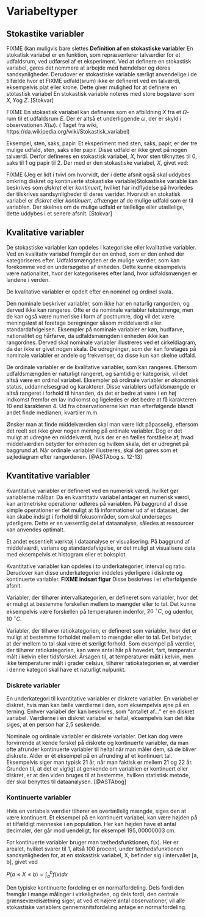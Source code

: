 # Variabeltyper

## Stokastike variabler

FIXME (kan muligvis bare slettes __Definition af en stokastiske variabler__
En stokatisk variabel er en funktion, som repræsenterer talværdier for et udfaldsrum, ved udførsel af et eksperiment.  Ved at definere en stokastisk variabel, gøres det nemmere at arbejde med hændelser og deres sandsynligheder. Derudover er stokastiske variable særligt anvendelige i de tilfælde hvor et FIXME udfald(srum) ikke er defineret ved en talværdi, eksempelvis plat eller krone. Dette giver mulighed for at definere en stotastisk variabel 
En stokastisk variable noteres med store bogstaver som $X, Y \text{og}~ Z$. 
[Stokvar]

FIXME En stokastisk variabel kan defineres som en afbildning $X$ fra et $\Omega$-rum til et udfaldsrum $E$. Der er altså et underliggende $\omega$, der er skyld i observationen $X(\omega)$. ( Taget fra wiki, https://da.wikipedia.org/wiki/Stokastisk_variabel)


Eksempel, sten, saks, papir:
Et eksperiment med sten, saks, papir, er der tre mulige udfald, sten, saks eller papir. Disse udfald er ikke givet på nogen talværdi. Derfor defineres en stokastisk variabel, $X$, hvor sten tilknyttes til 0, saks til 1 og papir til 2. Der med er den stokastiske variabel, $X$, givet ved: 
\centerline{$X(\text{sten}) = 0$, $X(\text{saks}) = 1$ og  $X(\text{papir}) = 2$}

FIXME (Jeg er lidt i tvivl om hvorvidt, der i dette afsnit også skal uddybes omkring diskret og kontinuerte stokastiske variable)Stokastiske variable kan beskrives som _diskret_ eller _kontinuert_, hvilket har indflydelse på hvorledes der tilskrives sandsynligheder til deres værider. Hvorvidt en stokatisk variabel er _diskret_ eller _kontinuert_, afhænger af de mulige udfald som er til variablen. Der skelnes om de mulige udfald er tællelige eller utællelige, dette uddybes i et senere afsnit. [Stokvar] 

## Kvalitative variabler

De stokastiske variabler kan opdeles i kategoriske eller kvalitative variabler. Ved en kvalitativ variabel fremgår der en enhed, som er den enhed der kategoriseres efter. Udfaldsmængden er de mulige værdier, som kan forekomme ved en undersøgelse af enheden. Dette kunne eksempelvis være nationalitet, hvor der kategoriseres efter land, hvor udfaldsmængen er landene i verden.

De kvalitative variabler er opdelt efter en nominel og ordinel skala.

Den nominale beskriver variabler, som ikke har en naturlig rangorden, og derved ikke kan rangeres. Ofte er de nominale variabler tekststrenge, men de kan også være numeriske i form af postnumre, dog vil det være meningsløst at foretage beregninger såsom middelværdi eller standardafvigelsen. Eksempler på nominale variabler er køn, hudfarve, nationalitet og hårfarve, da udfaldsmængden i enheden ikke kan rangordnes. Derved skal nominale variabler illustreres ved et cirkeldiagram, da der ikke er givet nogen skala. De udregninger, som der kan foretages på nominale variabler er andele og frekvenser, da disse kun kan skelne udfald.

De ordinale variabler er de kvalitative variabler, som kan rangeres. Eftersom udfaldsmængden er naturligt rangeret, og samtidig er kategorisk, vil det altså være en ordinal variabel. Eksempler på ordinale variabler er økonomisk status, uddannelsesgrad og karakterer. Disse variablers udfaldsmængde er altså rangeret i forhold til hinanden, da det er bedre at være i en høj indkomst fremfor en lav indkomst og ligeledes er det bedre at få karakteren 10 end karakteren 4. Ud fra observationerne kan man efterfølgende blandt andet finde medianen, kvartiler m.m.

Ønsker man at finde middelværdien skal man være lidt påpasselig, eftersom det reelt set ikke giver nogen mening på ordinale variabler. Dog er det muligt at udregne en middelværdi, hvis der er en fælles forståelse af, hvad middelværdien betyder for enheden og hvilken skala, det er udregnet på baggrund af. Når ordinale variabler illustreres, skal det gøres som et søjlediagram efter rangordenen. [@ASTAbog s. 12-13]

## Kvantitative variabler

Kvantitative variabler er defineret ved en numerisk  værdi, hvilket gør variablerne målbar. Da en kvantitativ variabel antager en numerisk værdi, kan aritmetriske operationer udføres på variablen. På baggrund af disse simple operationer er det muligt at få informationer ud af et datasæt, der kan skabe indsigt i forhold til fokusområder, som skal undersøges yderligere. Dette er en væsentlig del af dataanalyse, således at ressourcer kan anvendes optimalt.

Et andet essentielt værktøj i dataanalyse er visualisering. På baggrund af middelværdi, varians og standardafvigelse, er det muligt at visualisere data med eksempelvis et histogram eller et boksplot.

Kvantitative variabler kan opdeles i to underkategorier, interval og ratio. Derudover kan disse underkategorier inddeles yderligere i diskrete og kontinuerte variabler. __FIXME indsæt figur__ Disse beskrives i et efterfølgende afsnit.

Variabler, der tilhører intervalkategorien, er defineret som variabler, hvor det er muligt at bestemme forskellen mellem to mængder eller to tal. Det kunne eksempelvis være forskellen på temperaturen indenfor, $20 ~^\circ C$, og udenfor, $10 ~^\circ C$.

Variabler, der tilhører ratiokategorien, er defineret som variabler, hvor det er muligt at bestemme forholdet mellem to mængder eller to tal. Det betyder, at der mellem to tal skal være et særligt forhold. Som eksempel på værdier, der tilhører ratiokategorien, kan være antal hår på hovedet, fart, temperatur målt i kelvin eller tidsforskel. Årsagen til, at temperaturer målt i kelvin, men ikke temperaturer målt i grader celsius, tilhører ratiokategorien er, at værdier i denne kategori skal have et naturligt nulpunkt.

### Diskrete variabler

En underkategori til kvantitative variabler er diskrete variabler. En variabel er diskret, hvis man kan tælle værdierne i den, som eksempelvis øjne på en terning. Enhver variabel der kan beskrives, som “antallet af…” er en diskret variabel. Værdierne i en diskret variabel er heltal, eksempelvis kan det ikke siges, at en person har 2,5 søskende.

Nominale og ordinale variabler er diskrete variabler. Det kan dog være forvirrende at kende forskel på diskrete og kontinuerte variabler, da man ofte afrunder kontinuerte variabler til heltal når man måler dem, så de bliver diskrete. Alder er ét eksempel på en afrunding af et kontinuert tal. Eksempelvis siger man typisk 21 år, når man faktisk er mellem 21 og 22 år. Grunden til, at det er vigtigt at genkende om variablen er kontinuert eller diskret, er at den viden bruges til at bestemme, hvilken statistisk metode, der skal benyttes til dataanalysen. [@ASTAbog]


### Kontinuerte variabler

Hvis en variabels værdier tilhører en overtællelig mængde, siges den at være kontinuert. Et eksempel på en kontinuert variabel, kan være højden på et tilfældigt menneske i en population. Her kan højden have et antal decimaler, der går mod uendeligt, for eksempel $195,00000003$ cm.

For kontinuerte variabler bruger man tæthedsfunktionen, f(x). Her er arealet, hvilket svarer til 1, altså 100 procent, under tæthedsfunktionen sandsynligheden for, at en stokastisk variabel, X, befinder sig i intervallet [a, b], givet ved

$P(a \leq X \leq b) = \int_a^b f(x) dx$

Den typiske kontinuerte fordeling er en normalfordeling. Dels fordi den fremgår i mange målinger i virkeligheden, og dels fordi, den centrale grænseværdisætning siger, at ved et højere antal observationer, vil alle stokastiske variablers gennemsnitsfordeling antage en normalfordeling.
